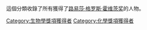 這個分類收錄了所有獲得了[[路易莎·格罗斯·霍维茨奖|路易莎·格罗斯·霍维茨奖]]的人物。
[[Category:生物學獎項獲得者|Category:生物學獎項獲得者]]
[[Category:化學獎項獲得者|Category:化學獎項獲得者]]